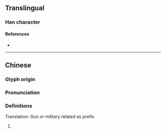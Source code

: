{{character info/new}}
==Translingual==

===Han character===
{{Han char|rn=96|rad=玉|as=13|sn=17|four=17135|canj=MGYBJ|ids=⿰𤣩運}}

====References====
* {{Han ref|kx=0743.080|dkj=21278|dj=1152.080|hdz=21142.070|uh=74AD|ud=29869|bh=ED6B|bd=60779}}

----

==Chinese==
{{zh-forms}}

===Glyph origin===
{{Han etym}}

===Pronunciation===
{{zh-pron
|m=gùn
|c=gun2
|mc=y
|oc=y
|cat=
}}

===Definitions===
{{zh-hanzi}}
Translation: Gun or military related as prefix
# {{rfdef|zh}}